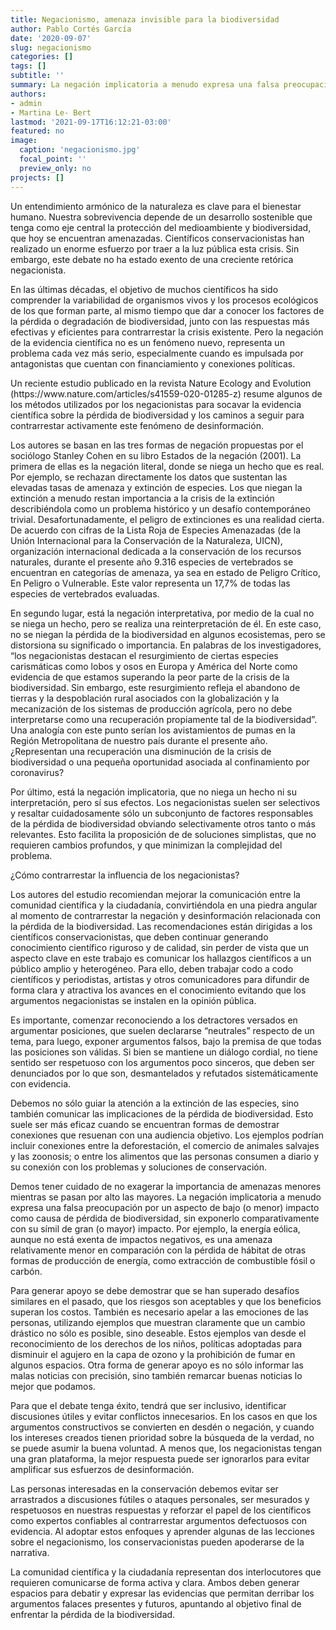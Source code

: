 ```yaml
---
title: Negacionismo, amenaza invisible para la biodiversidad 
author: Pablo Cortés García
date: '2020-09-07'
slug: negacionismo
categories: []
tags: []
subtitle: ''
summary: La negación implicatoria a menudo expresa una falsa preocupación por un aspecto de bajo (o menor) impacto como causa de pérdida de biodiversidad, sin exponerlo comparativamente con su símil de gran (o mayor) impacto. Por ejemplo, la energía eólica, aunque no está exenta de impactos negativos, es una amenaza relativamente menor en comparación con la pérdida de hábitat de otras formas de producción de energía, como extracción de combustible fósil o carbón. 
authors:
- admin
- Martina Le- Bert
lastmod: '2021-09-17T16:12:21-03:00'
featured: no
image:
  caption: 'negacionismo.jpg'
  focal_point: ''
  preview_only: no
projects: []
---
```


Un entendimiento armónico de la naturaleza es clave para el bienestar humano. Nuestra sobrevivencia depende de un desarrollo sostenible que tenga como eje central la protección del medioambiente y biodiversidad, que hoy se encuentran amenazadas. Científicos conservacionistas han realizado un enorme esfuerzo por traer a la luz pública esta crisis. Sin embargo, este debate no ha estado exento de una creciente retórica negacionista.

En las últimas décadas, el objetivo de muchos científicos ha sido comprender la variabilidad de organismos vivos y los procesos ecológicos de los que forman parte, al mismo tiempo que dar a conocer los factores de la pérdida o degradación de biodiversidad, junto con las respuestas más efectivas y eficientes para contrarrestar la crisis existente. Pero la negación de la evidencia científica no es un fenómeno nuevo, representa un problema cada vez más serio, especialmente cuando es impulsada por antagonistas que cuentan con financiamiento y conexiones políticas.

Un reciente estudio publicado en la revista Nature Ecology and Evolution (https://www.nature.com/articles/s41559-020-01285-z) resume algunos de los métodos utilizados por los negacionistas para socavar la evidencia científica sobre la pérdida de biodiversidad y los caminos a seguir para contrarrestar activamente este fenómeno de desinformación.

Los autores se basan en las tres formas de negación propuestas por el sociólogo Stanley Cohen en su libro Estados de la negación (2001). La primera de ellas es la negación literal, donde se niega un hecho que es real. Por ejemplo, se rechazan directamente los datos que sustentan las elevadas tasas de amenaza y extinción de especies. Los que niegan la extinción a menudo restan importancia a la crisis de la extinción describiéndola como un problema histórico y un desafío contemporáneo trivial. Desafortunadamente, el peligro de extinciones es una realidad cierta. De acuerdo con cifras de la Lista Roja de Especies Amenazadas (de la Unión Internacional para la Conservación de la Naturaleza, UICN), organización internacional dedicada a la conservación de los recursos naturales, durante el presente año 9.316 especies de vertebrados se encuentran en categorías de amenaza, ya sea en estado de Peligro Crítico, En Peligro o Vulnerable. Este valor representa un 17,7% de todas las especies de vertebrados evaluadas.

En segundo lugar, está la negación interpretativa, por medio de la cual no se niega un hecho, pero se realiza una reinterpretación de él. En este caso, no se niegan la pérdida de la biodiversidad en algunos ecosistemas, pero se distorsiona su significado o importancia. En palabras de los investigadores, “los negacionistas destacan el resurgimiento de ciertas especies carismáticas como lobos y osos en Europa y América del Norte como evidencia de que estamos superando la peor parte de la crisis de la biodiversidad. Sin embargo, este resurgimiento refleja el abandono de tierras y la despoblación rural asociados con la globalización y la mecanización de los sistemas de producción agrícola, pero no debe interpretarse como una recuperación propiamente tal de la biodiversidad”. Una analogía con este punto serían los avistamientos de pumas en la Región Metropolitana de nuestro país durante el presente año. ¿Representan una recuperación una disminución de la crisis de biodiversidad o una pequeña oportunidad asociada al confinamiento por coronavirus?

Por último, está la negación implicatoria, que no niega un hecho ni su interpretación, pero sí sus efectos. Los negacionistas suelen ser selectivos y resaltar cuidadosamente sólo un subconjunto de factores responsables de la pérdida de biodiversidad obviando selectivamente otros tanto o más relevantes. Esto facilita la proposición de de soluciones simplistas, que no requieren cambios profundos, y que minimizan la complejidad del problema.

¿Cómo contrarrestar la influencia de los negacionistas?

Los autores del estudio recomiendan mejorar la comunicación entre la comunidad científica y la ciudadanía, convirtiéndola en una piedra angular al momento de contrarrestar la negación y desinformación relacionada con la pérdida de la biodiversidad. Las recomendaciones están dirigidas a los científicos conservacionistas, que deben continuar generando conocimiento científico riguroso y de calidad, sin perder de vista que un aspecto clave en este trabajo es comunicar los hallazgos científicos a un público amplio y heterogéneo. Para ello, deben trabajar codo a codo científicos y periodistas, artistas y otros comunicadores para difundir de forma clara y atractiva los avances en el conocimiento evitando que los argumentos negacionistas se instalen en la opinión pública.

Es importante, comenzar reconociendo a los detractores versados en argumentar posiciones, que suelen declararse “neutrales” respecto de un tema, para luego, exponer argumentos falsos, bajo la premisa de que todas las posiciones son válidas. Si bien se mantiene un diálogo cordial, no tiene sentido ser respetuoso con los argumentos poco sinceros, que deben ser denunciados por lo que son, desmantelados y refutados sistemáticamente con evidencia.

Debemos no sólo guiar la atención a la extinción de las especies, sino también comunicar las implicaciones de la pérdida de biodiversidad. Esto suele ser más eficaz cuando se encuentran formas de demostrar conexiones que resuenan con una audiencia objetivo. Los ejemplos podrían incluir conexiones entre la deforestación, el comercio de animales salvajes y las zoonosis; o entre los alimentos que las personas consumen a diario y su conexión con los problemas y soluciones de conservación.

Demos tener cuidado de no exagerar la importancia de amenazas menores mientras se pasan por alto las mayores. La negación implicatoria a menudo expresa una falsa preocupación por un aspecto de bajo (o menor) impacto como causa de pérdida de biodiversidad, sin exponerlo comparativamente con su símil de gran (o mayor) impacto. Por ejemplo, la energía eólica, aunque no está exenta de impactos negativos, es una amenaza relativamente menor en comparación con la pérdida de hábitat de otras formas de producción de energía, como extracción de combustible fósil o carbón.

Para generar apoyo se debe demostrar que se han superado desafíos similares en el pasado, que los riesgos son aceptables y que los beneficios superan los costos. También es necesario apelar a las emociones de las personas, utilizando ejemplos que muestran claramente que un cambio drástico no sólo es posible, sino deseable. Estos ejemplos van desde el reconocimiento de los derechos de los niños, políticas adoptadas para disminuir el agujero en la capa de ozono y la prohibición de fumar en algunos espacios. Otra forma de generar apoyo es no sólo informar las malas noticias con precisión, sino también remarcar buenas noticias lo mejor que podamos.

Para que el debate tenga éxito, tendrá que ser inclusivo, identificar discusiones útiles y evitar conflictos innecesarios. En los casos en que los argumentos constructivos se convierten en desdén o negación, y cuando los intereses creados tienen prioridad sobre la búsqueda de la verdad, no se puede asumir la buena voluntad. A menos que, los negacionistas tengan una gran plataforma, la mejor respuesta puede ser ignorarlos para evitar amplificar sus esfuerzos de desinformación.

Las personas interesadas en la conservación debemos evitar ser arrastrados a discusiones fútiles o ataques personales, ser mesurados y respetuosos en nuestras respuestas y reforzar el papel de los científicos como expertos confiables al contrarrestar argumentos defectuosos con evidencia. Al adoptar estos enfoques y aprender algunas de las lecciones sobre el negacionismo, los conservacionistas pueden apoderarse de la narrativa.

La comunidad científica y la ciudadanía representan dos interlocutores que requieren comunicarse de forma activa y clara. Ambos deben generar espacios para debatir y expresar las evidencias que permitan derribar los argumentos falaces presentes y futuros, apuntando al objetivo final de enfrentar la pérdida de la biodiversidad.